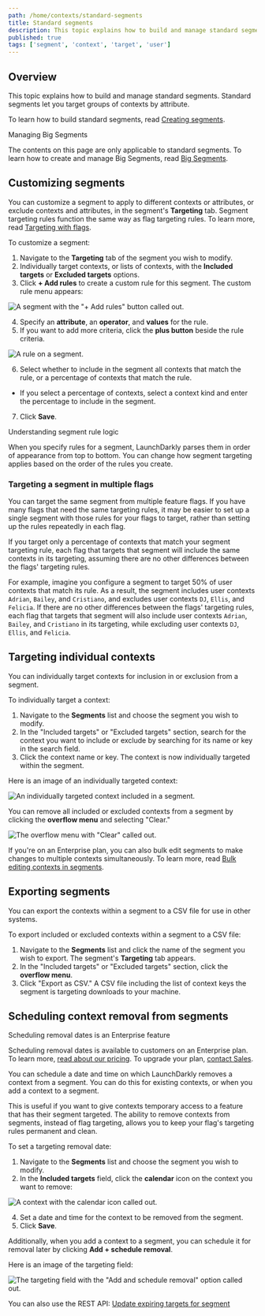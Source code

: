 ```yaml
---
path: /home/contexts/standard-segments
title: Standard segments
description: This topic explains how to build and manage standard segments. Standard segments let you target groups of contexts by attribute.
published: true
tags: ['segment', 'context', 'target', 'user']
---
```


## Overview

This topic explains how to build and manage standard segments. Standard segments let you target groups of contexts by attribute.

To learn how to build standard segments, read [Creating segments](/home/contexts/segments#creating-segments).

<Callout intent="info">
<CalloutTitle>Managing Big Segments</CalloutTitle>
<CalloutDescription>

The contents on this page are only applicable to standard segments. To learn how to create and manage Big Segments, read [Big Segments](/home/contexts/big-segments).

</CalloutDescription>
</Callout>

## Customizing segments

You can customize a segment to apply to different contexts or attributes, or exclude contexts and attributes, in the segment's **Targeting** tab. Segment targeting rules function the same way as flag targeting rules. To learn more, read [Targeting with flags](/home/flags/targeting).

To customize a segment:

1. Navigate to the **Targeting** tab of the segment you wish to modify.
2. Individually target contexts, or lists of contexts, with the **Included targets** or **Excluded targets** options.
3. Click **+ Add rules** to create a custom rule for this segment. The custom rule menu appears:

![A segment with the "+ Add rules" button called out.](segments-add-rules-callout.png)

4. Specify an **attribute**, an **operator**, and **values** for the rule.
5. If you want to add more criteria, click the **plus button** beside the rule criteria.

![A rule on a segment.](segments-include-targets-rule.png)

6. Select whether to include in the segment all contexts that match the rule, or a percentage of contexts that match the rule.
  - If you select a percentage of contexts, select a context kind and enter the percentage to include in the segment.
7. Click **Save**.

<Callout intent="info">
<CalloutTitle>Understanding segment rule logic</CalloutTitle>
<CalloutDescription>

When you specify rules for a segment, LaunchDarkly parses them in order of appearance from top to bottom. You can change how segment targeting applies based on the order of the rules you create.

</CalloutDescription>
</Callout>

### Targeting a segment in multiple flags

You can target the same segment from multiple feature flags. If you have many flags that need the same targeting rules, it may be easier to set up a single segment with those rules for your flags to target, rather than setting up the rules repeatedly in each flag.

If you target only a percentage of contexts that match your segment targeting rule, each flag that targets that segment will include the same contexts in its targeting, assuming there are no other differences between the flags' targeting rules.

For example, imagine you configure a segment to target 50% of user contexts that match its rule. As a result, the segment includes user contexts `Adrian`, `Bailey`, and `Cristiano`, and excludes user contexts `DJ`, `Ellis`, and `Felicia`. If there are no other differences between the flags' targeting rules, each flag that targets that segment will also include user contexts `Adrian`, `Bailey`, and `Cristiano` in its targeting, while excluding user contexts `DJ`, `Ellis`, and `Felicia`.

## Targeting individual contexts

You can individually target contexts for inclusion in or exclusion from a segment.

To individually target a context:

1. Navigate to the **Segments** list and choose the segment you wish to modify.
2. In the "Included targets" or "Excluded targets" section, search for the context you want to include or exclude by searching for its name or key in the search field.
3. Click the context name or key. The context is now individually targeted within the segment.

Here is an image of an individually targeted context:

![An individually targeted context included in a segment.](segments-targeted-context.png)

You can remove all included or excluded contexts from a segment by clicking the **overflow menu** and selecting "Clear."

![The overflow menu with "Clear" called out.](segments-clear-targets-callout.png)

If you're on an Enterprise plan, you can also bulk edit segments to make changes to multiple contexts simultaneously. To learn more, read [Bulk editing contexts in segments](/home/contexts/bulk-edit-segments).

## Exporting segments

You can export the contexts within a segment to a CSV file for use in other systems.

To export included or excluded contexts within a segment to a CSV file:

1. Navigate to the **Segments** list and click the name of the segment you wish to export. The segment's **Targeting** tab appears.
2. In the "Included targets" or "Excluded targets" section, click the **overflow menu**.
3. Click "Export as CSV." A CSV file including the list of context keys the segment is targeting downloads to your machine.


## Scheduling context removal from segments

<Callout intent="primary">
<CalloutTitle>Scheduling removal dates is an Enterprise feature</CalloutTitle>
<CalloutDescription>

Scheduling removal dates is available to customers on an Enterprise plan. To learn more, [read about our pricing](https://launchdarkly.com/pricing/). To upgrade your plan, [contact Sales](https://launchdarkly.com/contact-sales/).

</CalloutDescription>
</Callout>

You can schedule a date and time on which LaunchDarkly removes a context from a segment. You can do this for existing contexts, or when you add a context to a segment.

This is useful if you want to give contexts temporary access to a feature that has their segment targeted. The ability to remove contexts from segments, instead of flag targeting, allows you to keep your flag's targeting rules permanent and clean.

To set a targeting removal date:

1. Navigate to the **Segments** list and choose the segment you wish to modify.
2. In the **Included targets** field, click the **calendar** icon on the context you want to remove:

![A context with the calendar icon called out.](segments-schedule-context.png)

4. Set a date and time for the context to be removed from the segment.
5. Click **Save**.

Additionally, when you add a context to a segment, you can schedule it for removal later by clicking **Add + schedule removal**.

Here is an image of the targeting field:

![The targeting field with the "Add and schedule removal" option called out.](flag-targeting-context-add-schedule-callout.png)

<LearnMore>

You can also use the REST API: [Update expiring targets for segment](https://apidocs.launchdarkly.com/tag/Segments#operation/patchExpiringTargetsForSegment)

</LearnMore>
